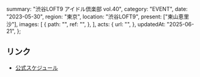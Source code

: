   summary: "渋谷LOFT9 アイドル倶楽部 vol.40",
  category: "EVENT",
  date: "2023-05-30",
  region: "東京",
  location: "渋谷LOFT9",
  present: ["東山恵里沙"],
  images: [
    {
      path: "",
      ref: "",
    },
  ],
  acts: {
    url: "",
  },
  updatedAt: "2025-06-21",
};

## リンク

- [公式スケジュール](https://takanenonadeshiko.jp/?p=1010)
